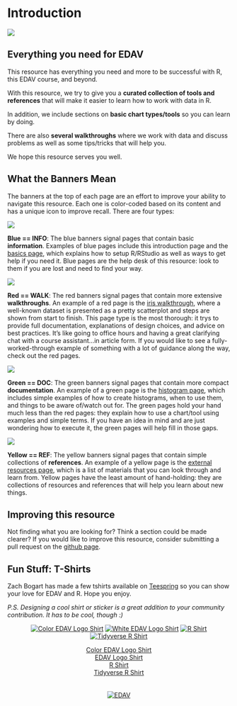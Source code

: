 # Introduction {#intro}

![](images/banners/banner_intro.png)

## Everything you need for EDAV

This resource has everything you need and more to be successful with R, this EDAV course, and beyond.

With this resource, we try to give you a **curated collection of tools and references** that will make it easier to learn how to work with data in R. 

In addition, we include sections on **basic chart types/tools** so you can learn by doing.

There are also **several walkthroughs** where we work with data and discuss problems as well as some tips/tricks that will help you.

We hope this resource serves you well.

## What the Banners Mean

The banners at the top of each page are an effort to improve your ability to navigate this resource. Each one is color-coded based on its content and has a unique icon to improve recall. There are four types:

![](images/banners/banner_blue.png)

**Blue == INFO**: The blue banners signal pages that contain basic **information**. Examples of blue pages include this introduction page and the [basics page](basics.html), which explains how to setup R/RStudio as well as ways to get help if you need it. Blue pages are the help desk of this resource: look to them if you are lost and need to find your way.

![](images/banners/banner_red.png)

**Red == WALK**: The red banners signal pages that contain more extensive **walkthroughs**. An example of a red page is the [iris walkthrough](iris.html), where a well-known dataset is presented as a pretty scatterplot and steps are shown from start to finish. This page type is the most thorough: it trys to provide full documentation, explanations of design choices, and advice on best practices. It's like going to office hours and having a great clarifying chat with a course assistant...in article form. If you would like to see a fully-worked-through example of something with a lot of guidance along the way, check out the red pages.

![](images/banners/banner_green.png)

**Green == DOC**: The green banners signal pages that contain more compact **documentation**. An example of a green page is the [histogram page](histogram.html), which includes simple examples of how to create histograms, when to use them, and things to be aware of/watch out for. The green pages hold your hand much less than the red pages: they explain how to use a chart/tool using examples and simple terms. If you have an idea in mind and are just wondering how to execute it, the green pages will help fill in those gaps.

![](images/banners/banner_yellow.png)

**Yellow == REF**: The yellow banners signal pages that contain simple collections of  **references**. An example of a yellow page is the [external resources page](resources.html), which is a list of materials that you can look through and learn from. Yellow pages have the least amount of hand-holding: they are collections of resources and references that will help you learn about new things. 

## Improving this resource

Not finding what you are looking for? Think a section could be made clearer? If you would like to improve this resource, consider submitting a pull request on the [github page](https://github.com/jtr13/EDAV){target="_blank"}.

## Fun Stuff: T-Shirts

Zach Bogart has made a few tshirts available on [Teespring](https://teespring.com/stores/edav){target="_blank"} so you can show your love for EDAV and R. Hope you enjoy. 

*P.S. Designing a cool shirt or sticker is a great addition to your community contribution. It has to be cool, though :)*

<center>

[![Color EDAV Logo Shirt](images/grey_edav_shirt.png)](https://teespring.com/edav-color-tee){target="_blank"}
[![White EDAV Logo Shirt](images/blue_edav_shirt.png)](https://teespring.com/edav-single){target="_blank"}
[![R Shirt](images/blue-r-shirt.png)](https://teespring.com/r-hex-edav){target="_blank"}
[![Tidyverse R Shirt](images/black-tidyverse-r-shirt.png)](https://teespring.com/edav-tidyverse){target="_blank"}

[Color EDAV Logo Shirt](https://teespring.com/edav-color-tee){target="_blank"}</br>
[EDAV Logo Shirt](https://teespring.com/edav-single){target="_blank"}</br>
[R Shirt](https://teespring.com/r-hex-edav){target="_blank"}</br>
[Tidyverse R Shirt](https://teespring.com/edav-tidyverse){target="_blank"}</br>
</center>


<!-- Footer -->
<center>
</br></br>
[![EDAV](images/icons/edav_resource_small.png)](index.html)
</br></br>
</center>
